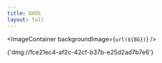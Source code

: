 ```yaml
---
title: DXOS
layout: full
---
```



<ImageContainer backgroundImage={`url(${BG})`} />

<p
  className='absolute font-mono text-3xl'
  style={{ left: 32, bottom: 32, color: '#555',  }}
>
  {'dmg://fce21ec4-af2c-42cf-b37b-e25d2ad7b7e6'}
</p>
